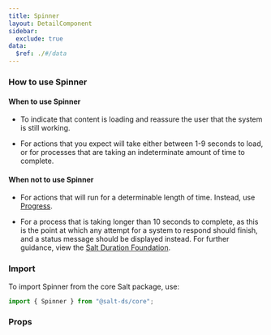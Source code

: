 ```yaml
---
title: Spinner
layout: DetailComponent
sidebar:
  exclude: true
data:
  $ref: ./#/data
---
```


### How to use Spinner

#### When to use Spinner

- To indicate that content is loading and reassure the user that the system is still working.

- For actions that you expect will take either between 1-9 seconds to load, or for processes that are taking an indeterminate amount of time to complete.

#### When not to use Spinner

- For actions that will run for a determinable length of time. Instead, use [Progress](/salt/components/progress).

- For a process that is taking longer than 10 seconds to complete, as this is the point at which any attempt for a system to respond should finish, and a status message should be displayed instead. For further guidance, view the [Salt Duration Foundation](/salt/foundations/duration).

### Import

To import Spinner from the core Salt package, use:

```js
import { Spinner } from "@salt-ds/core";
```

### Props

<PropsTable componentName="Spinner" />

